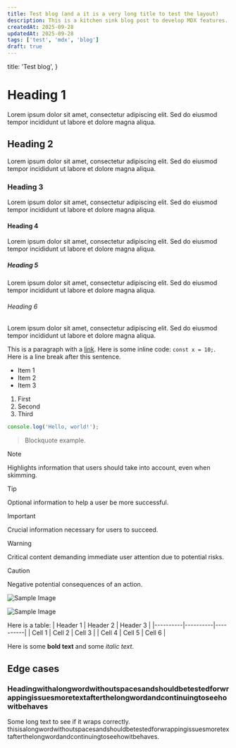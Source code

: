 ```yaml
---
title: Test blog (and a it is a very long title to test the layout)
description: This is a kitchen sink blog post to develop MDX features. It includes headings, links, code blocks, lists, blockquotes, images, tables, and more.
createdAt: 2025-09-28
updatedAt: 2025-09-28
tags: ['test', 'mdx', 'blog']
draft: true
---
```


  title: 'Test blog',
}

# Heading 1

Lorem ipsum dolor sit amet, consectetur adipiscing elit. Sed do eiusmod tempor incididunt ut labore et dolore magna aliqua.

## Heading 2

Lorem ipsum dolor sit amet, consectetur adipiscing elit. Sed do eiusmod tempor incididunt ut labore et dolore magna aliqua.

### Heading 3

Lorem ipsum dolor sit amet, consectetur adipiscing elit. Sed do eiusmod tempor incididunt ut labore et dolore magna aliqua.

#### Heading 4

Lorem ipsum dolor sit amet, consectetur adipiscing elit. Sed do eiusmod tempor incididunt ut labore et dolore magna aliqua.

##### Heading 5

Lorem ipsum dolor sit amet, consectetur adipiscing elit. Sed do eiusmod tempor incididunt ut labore et dolore magna aliqua.

###### Heading 6

Lorem ipsum dolor sit amet, consectetur adipiscing elit. Sed do eiusmod tempor incididunt ut labore et dolore magna aliqua.

This is a paragraph with a [link](/guesart). Here is some inline code: `const x = 10;`. Here is a line break after this sentence.

- Item 1
- Item 2
- Item 3

1. First
2. Second
3. Third

```javascript
console.log('Hello, world!');
```

> Blockquote example.

> [!NOTE]  
> Highlights information that users should take into account, even when skimming.

> [!TIP]
> Optional information to help a user be more successful.

> [!IMPORTANT]  
> Crucial information necessary for users to succeed.

> [!WARNING]  
> Critical content demanding immediate user attention due to potential risks.

> [!CAUTION]
> Negative potential consequences of an action.


![Sample Image](https://placehold.co/600x400 "Sample Image")

![Sample Image](https://placehold.co/2000x400 "Sample Image")

Here is a table:
| Header 1 | Header 2 | Header 3 |
|----------|----------|----------|
| Cell 1   | Cell 2   | Cell 3   |
| Cell 4   | Cell 5   | Cell 6   |

Here is some **bold text** and some *italic text*.

## Edge cases

### Headingwithalongwordwithoutspacesandshouldbetestedforwrappingissuesmoretextafterthelongwordandcontinuingtoseehowitbehaves

Some long text to see if it wraps correctly.
thisisalongwordwithoutspacesandshouldbetestedforwrappingissuesmoretextafterthelongwordandcontinuingtoseehowitbehaves.
